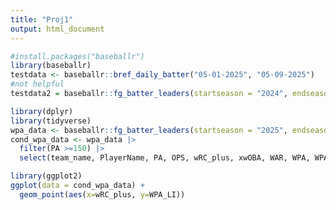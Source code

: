 ```yaml
---
title: "Proj1"
output: html_document
---
```


```r
#install.packages("baseballr")
library(baseballr)
testdata <- baseballr::bref_daily_batter("05-01-2025", "05-09-2025")
#not helpful
testdata2 = baseballr::fg_batter_leaders(startseason = "2024", endseason = "2024")
```

```r
library(dplyr)
library(tidyverse)
wpa_data <- baseballr::fg_batter_leaders(startseason = "2025", endseason = "2025")
cond_wpa_data <- wpa_data |> 
  filter(PA >=150) |> 
  select(team_name, PlayerName, PA, OPS, wRC_plus, xwOBA, WAR, WPA, WPA_LI, Clutch)

library(ggplot2)
ggplot(data = cond_wpa_data) +
  geom_point(aes(x=wRC_plus, y=WPA_LI))
```

